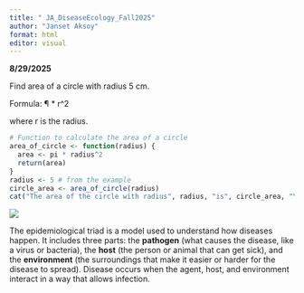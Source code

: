 ```yaml
---
title: " JA_DiseaseEcology_Fall2025"
author: "Janset Aksoy"
format: html
editor: visual
---
```


**8/29/2025**

Find area of a circle with radius 5 cm.

Formula: ¶ \* r\^2

where r is the radius.

```r
# Function to calculate the area of a circle
area_of_circle <- function(radius) {
  area <- pi * radius^2
  return(area)
}
radius <- 5 # from the example
circle_area <- area_of_circle(radius)
cat("The area of the circle with radius", radius, "is", circle_area, "\n")
```

![](images/EpiTriad.png)

The epidemiological triad is a model used to understand how diseases happen. It includes three parts: the **pathogen** (what causes the disease, like a virus or bacteria), the **host** (the person or animal that can get sick), and the **environment** (the surroundings that make it easier or harder for the disease to spread). Disease occurs when the agent, host, and environment interact in a way that allows infection.

```{}
```
